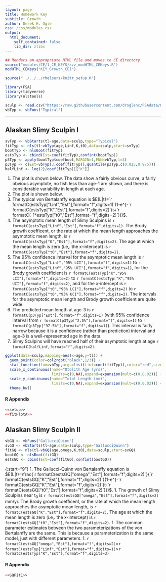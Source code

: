 ```yaml
---
layout: page
title: Homework Key
subtitle: Growth
author: Derek H. Ogle
css: /css/modules.css
output:
  html_document:
    self_contained: false
    lib_dir: zlibs
---
```


```r
## Renders an appropriate HTML file and moves to CE directory
source("modules/CE/1_CE_KEYS/zzz_modHTML_CEKeys.R")
modHTML_CEKeys("KEY_Growth_CE1")
```

```r
source("../../../rhelpers/knitr_setup.R")
```

```r
library(FSA)
library(tidyverse)
library(nlstools)

sculp <- read.csv("https://raw.githubusercontent.com/droglenc/FSAdata/master/data-raw/SculpinALTER.csv")
vbTyp <- vbFuns("Typical")
```

----

## Alaskan Slimy Sculpin I

```r
svTyp <- vbStarts(tl~age,data=sculp,type="Typical")
fitTyp <- nls(tl~vbTyp(age,Linf,K,t0),data=sculp,start=svTyp)
bootTyp <- nlsBoot(fitTyp)
estsTyp <- cbind(Est=coef(fitTyp),confint(bootTyp))
p3Typ <- apply(bootTyp$coefboot,MARGIN=1,FUN=vbTyp,t=3)
p3Typ <- c(Est=vbTyp(3,coef(fitTyp)),quantile(p3Typ,c(0.025,0.975)))
halfLinf <- log(2)/coef(fitTyp)[["K"]]
```

1. The plot is shown below. The data show a fairly obvious curve, a fairly obvious asymptote, no fish less than age-1 are shown, and there is considerable variability in length at each age.
1. The plot is shown below.
1. The typical von Bertalanffy equation is $E(L|t)=`r formatC(estsTyp["Linf","Est"],format="f",digits=1)`(1-e^{-`r formatC(estsTyp["K","Est"],format="f",digits=2)`(t+`r formatC(-1*estsTyp["t0","Est"],format="f",digits=2)`)})$.
1. The asymptotic mean length of Slimy Sculpins is `r formatC(estsTyp["Linf","Est"],format="f",digits=1)`. The Brody growth coefficent, or the rate at which the mean length approaches the asymptotic mean length, is `r formatC(estsTyp["K","Est"],format="f",digits=2)`. The age at which the mean length is zero (i.e,. the x-intercept) is `r formatC(estsTyp["t0","Est"],format="f",digits=2)`.
1. The 95% confidence interval for the asymptotic mean length is `r formatC(estsTyp["Linf","95% LCI"],format="f",digits=1)` to `r formatC(estsTyp["Linf","95% UCI"],format="f",digits=1)`, for the Brody growth coefficient is `r formatC(estsTyp["K","95% LCI"],format="f",digits=2)` to `r formatC(estsTyp["K","95% UCI"],format="f",digits=2)`, and for the x-intercept is `r formatC(estsTyp["t0","95% LCI"],format="f",digits=2)` to `r formatC(estsTyp["t0","95% UCI"],format="f",digits=2)`. The intervals for the asymptotic mean length and Brody growth coefficient are quite wide.
1. The predicted mean length at age-3 is `r formatC(p3Typ["Est"],format="f",digits=1)` (with 95% confidence interval from `r formatC(p3Typ["2.5%"],format="f",digits=1)` to `r formatC(p3Typ["97.5%"],format="f",digits=1)`). This interval is fairly narrow because it is a confidence (rather than prediction) interval and age-3 is a well-represented age in the data.
1. Slimy Sculpins will have reached half of their asymptotic length at age `r formatC(halfLinf,format="f",digits=2)`.

```r
ggplot(data=sculp,mapping=aes(x=age,y=tl)) +
  geom_point(color=col2rgbt("black",1/3)) +
  stat_function(fun=vbTyp,args=list(Linf=coef(fitTyp)),color="red",size=1) +
  scale_x_continuous(name="Otolith Age (yrs)",
                     limits=c(0,NA),expand=expansion(mult=c(0,0.02))) +
  scale_y_continuous(name="Total Length (mm)",
                     limits=c(0,NA),expand=expansion(mult=c(0,0.02))) +
  theme_bw()
```


#### R Appendix
```r
<<setup>>
<<fitPlotA>>
```

## Alaskan Slimy Sculpin II

```r
vbGQ <- vbFuns("GallucciQuinn")
svGQ <- vbStarts(tl~age,data=sculp,type="GallucciQuinn")
fitGQ <- nls(tl~vbGQ(age,omega,K,t0),data=sculp,start=svGQ)
bootGQ <- nlsBoot(fitGQ)
estsGQ <- cbind(Est=coef(fitGQ),confint(bootGQ))
```

{:start="9"}
1. The Gallucci-Quinn von Bertalanffy equation is $E(L|t)=\frac{`r formatC(estsGQ["omega","Est"],format="f",digits=2)`}{`r formatC(estsGQ["K","Est"],format="f",digits=2)`}(1-e^{-`r formatC(estsGQ["K","Est"],format="f",digits=2)`(t-`r formatC(estsGQ["t0","Est"],format="f",digits=2)`)})$.
1. The growth of Slimy Sculpins near t<sub>0</sub> is `r formatC(estsGQ["omega","Est"],format="f",digits=2)` mm/yr. The Brody growth coefficent, or the rate at which the mean length approaches the asymptotic mean length, is `r formatC(estsGQ["K","Est"],format="f",digits=2)`. The age at which the mean length is zero (i.e,. the x-intercept) is `r formatC(estsGQ["t0","Est"],format="f",digits=2)`.
1. The common parameter estimates between the two parameterizations of the von Bertalanffy are the same. This is because a parameterization is the same model, just with different parameters.
1. `r formatC(estsGQ["omega","Est"],format="f",digits=2)`=`r formatC(estsTyp["Linf","Est"],format="f",digits=1)`&times;`r formatC(estsTyp["K","Est"],format="f",digits=3)`

#### R Appendix
```r
<<GQFit1>>
```
